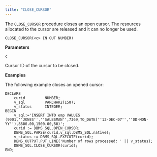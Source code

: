 ```yaml
---
title: "CLOSE_CURSOR"
---
```


The `CLOSE_CURSOR` procedure closes an open cursor. The resources allocated to the cursor are released and it can no longer be used.

```text
CLOSE_CURSOR(<c> IN OUT NUMBER)
```

**Parameters**

`c`

 Cursor ID of the cursor to be closed.

**Examples**

The following example closes an opened cursor:

```text
DECLARE
    curid         NUMBER;
    v_sql         VARCHAR2(150);
    v_status      INTEGER;
BEGIN
    v_sql:='INSERT INTO emp VALUES (9001,''JONES'',''SALESMAN'',7369,TO_DATE(''13-DEC-07'',''DD-MON-YY''),8500.00,1500.00,50)';
    curid := DBMS_SQL.OPEN_CURSOR;
    DBMS_SQL.PARSE(curid,v_sql,DBMS_SQL.native);
    v_status := DBMS_SQL.EXECUTE(curid);
    DBMS_OUTPUT.PUT_LINE('Number of rows processed: ' || v_status);
    DBMS_SQL.CLOSE_CURSOR(curid);
END;
```

